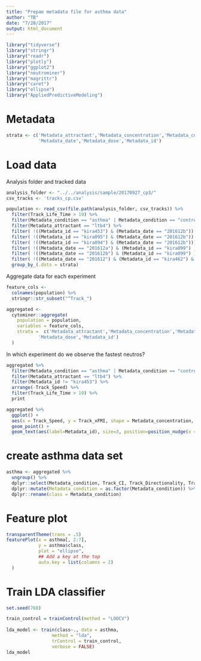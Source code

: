 ```yaml
---
title: "Prepae metadata file for asthma data"
author: "TB"
date: "7/28/2017"
output: html_document
---
```

```r
library("tidyverse")
library("stringr")
library("readr")
library("plotly")
library("ggplot2")
library("neutrominer")
library("magrittr")
library("caret")
library("ellipse")
library("AppliedPredictiveModeling")
```

# Metadata 
```r
strata <- c('Metadata_attractant','Metadata_concentration','Metadata_condition',
            'Metadata_date','Metadata_dose','Metadata_id')
```

# Load data
Analysis folder and tracked data 
```r
analysis_folder <- "../../analysis/sample/20170927_cp3/"
csv_tracks <- 'tracks_cp.csv'

population <- read_csv(file.path(analysis_folder, csv_tracks)) %>% 
  filter(Track_Life_Time > 19) %>% 
  filter(Metadata_condition == "asthma" | Metadata_condition == "control-asthma") %>%
  filter(Metadata_attractant == "ltb4") %>%
  filter( !((Metadata_id == "kira453") & (Metadata_date == "201612b")) ) %>%
  filter( !((Metadata_id == "kira095") & (Metadata_date == "201612b")) ) %>%
  filter( !((Metadata_id == "kira094") & (Metadata_date == "201612b"))) %>%
  filter( !((Metadata_date == "201612a") & (Metadata_id == "kira099") ) ) %>%
  filter( !((Metadata_date == "201612b") & (Metadata_id == "kira099") ) ) %>%
  filter( !((Metadata_date == "201612") & (Metadata_id == "kira462") & (Metadata_concentration == "1ul") ) ) %>%
  group_by_(.dots = strata)
```

Aggregate data for each experiment
```r
feature_cols <- 
  colnames(population) %>%
  stringr::str_subset("^Track_") 

aggregated <-
  cytominer::aggregate(
    population = population,
    variables = feature_cols,
    strata =  c('Metadata_attractant','Metadata_concentration','Metadata_condition',
            'Metadata_dose','Metadata_id')
  ) 
```

In which experiment do we observe the fastest neutros? 
```r
aggregated %>% 
  filter(Metadata_condition == "asthma" | Metadata_condition == "control-asthma") %>%
  filter(Metadata_attractant == "ltb4") %>%
  filter(Metadata_id != "kira453") %>%
  arrange(-Track_Speed) %>% 
  filter(Track_Life_Time > 19) %>%
  print
```
```r
aggregated %>% 
  ggplot() +
  aes(x = Track_Speed, y = Track_xFMI, shape = Metadata_concentration, color = Metadata_condition) + 
  geom_point() + 
  geom_text(aes(label=Metadata_id), size=3, position=position_nudge(x = 0, y = 0.02) )
```

# create asthma data set
```r
asthma <- aggregated %>% 
  ungroup() %>%
  dplyr::select(Metadata_condition, Track_CI, Track_Directionality, Track_xFMI, Track_Speed, Track_yFMI, Track_Distance_Traveled) %>%
  dplyr::mutate(Metadata_condition = as.factor(Metadata_condition)) %>%
  dplyr::rename(class = Metadata_condition)
```

# Feature plot
```r
transparentTheme(trans = .5)
featurePlot(x = asthma[, 2:7], 
            y = asthma$class, 
            plot = "ellipse",
            ## Add a key at the top
            auto.key = list(columns = 2)
  )
```

# Train LDA classifier 
```r
set.seed(768)

train_control = trainControl(method = "LOOCV")
  
lda_model <- train(class~., data = asthma, 
                 method = "lda", 
                 trControl = train_control,
                 verbose = FALSE)
lda_model
```